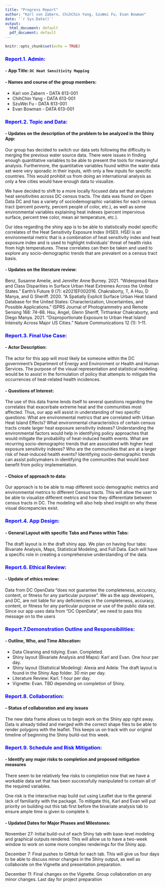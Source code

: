 ```yaml
---
title: "Progress Report"
author: "Karl von Zabern, ChihChin Yang, SzuWei Fu, Evan Bowman"
date: '`r Sys.Date()`'
output:
  html_document: default
  pdf_document: default
---
```


```r
knitr::opts_chunk$set(echo = TRUE)
```

### <span style="color: blue;">Report.1. Admin:</span>
#### -  App Title: `DC Heat Sensitivity Mapping`

#### -  Names and course of the group members:

- Karl von Zabern - DATA 613-001
- ChihChin Yang - DATA 613-001
- SzuWei Fu - DATA 613-001
- Evan Bowman - DATA 613-001
     
### <span style="color: blue;">Report.2. Topic and Data:</span>
#### -  Updates on the description of the problem to be analyzed in the Shiny App: 

Our group has decided to switch our data sets following the difficulty in merging the previous water source data. There were issues in finding enough quantitative variables to be able to present the tools for meaningful analysis. Furthermore, the quantitative variables found within the water data set were very sporadic in their inputs, with only a few inputs for specific countries. This would prohibit us from doing an international analysis as only a few cities would have enough data to visualize. 

We have decided to shift to a more locally focused data set that analyzes heat sensitivities across DC census tracts. The data was found on Open Data DC and has a variety of sociodemographic variables for each census tract (percent poverty, percent people of color, etc.), as well as some environmental variables explaining heat indexes (percent impervious surface, percent tree color, mean air temperature, etc.). 

Our idea regarding the shiny app is to be able to statistically model specific correlates of the Heat Sensitivity Exposure Index (HSEI). HSEI is an environmental metric that is a combination of heat sensitivity index and heat exposure index and is used to highlight individuals' threat of health risks from high temperatures. These correlates can then be taken and used to explore any socio-demographic trends that are prevalent on a census tract basis. 



#### - Updates on the literature review:
Benz, Susanne Amelie, and Jennifer Anne Burney. 2021. “Widespread Race and Class Disparities in Surface Urban Heat Extremes Across the United States.” Earth’s Future 9 (7): e2021EF002016.
Chakraborty, T, A Hsu, D Manya, and G Sheriff. 2020. “A Spatially Explicit Surface Urban Heat Island Database for the United States: Characterization, Uncertainties, and Possible Applications.” ISPRS Journal of Photogrammetry and Remote Sensing 168: 74–88.
Hsu, Angel, Glenn Sheriff, Tirthankar Chakraborty, and Diego Manya. 2021. “Disproportionate Exposure to Urban Heat Island Intensity Across Major US Cities.” Nature Communications 12 (1): 1–11.

 
### <span style="color: blue;">Report.3. Final Use Case:</span>
#### - Actor Description: 

The actor for this app will most likely be someone within the DC government’s Department of Energy and Environment or Health and Human Services. The purpose of the visual representation and statistical modeling would be to assist in the formulation of policy that attempts to mitigate the occurrences of heat-related health incidences.  
 
#### - Questions of Interest: 

The use of this data frame lends itself to several questions regarding the correlates that exacerbate extreme heat and the communities most affected. Thus, our app will assist in understanding of two specific questions:
What are environmental metrics that are correlated with Urban Heat Island Effects? 
What environmental characteristics of certain census tracts create larger heat exposure sensitivity indexes? Understanding the environmental factors would help in identifying policy approaches that would mitigate the probability of heat-induced health events. 
What are recurring socio-demographic trends that are associated with higher heat exposure sensitivity indexes? 
Who are the communities that are at a larger risk of heat-induced health events? Identifying socio-demographic trends can assist policymakers in identifying the communities that would best benefit from policy implementation.

 
#### - Choice of approach to data: 

Our approach is to be able to map different socio demographic metrics and environmental metrics to different Census tracts. This will allow the user to be able to visualize different metrics and how they differentiate between census tracts in DC. The modeling will also help shed insight on why these visual discrepancies exist. 

### <span style="color: blue;">Report.4. App Design:</span> 
#### - General Layout with specific Tabs and Panes within Tabs:

The draft layout is in the draft shiny app. We plan on having four tabs: Bivariate Analysis, Maps, Statistical Modeling, and Full Data. Each will have a specific role in creating a comprehensive understanding of the data.

### <span style="color: blue;">Report.6. Ethical Review:</span> 
#### - Update of ethics review:
 
Data from DC OpenData “does not guarantee the completeness, accuracy, content, or fitness for any particular purpose”. We as the app developers, and DC, are not liable for any deficiencies in the completeness, accuracy, content, or fitness for any particular purpose or use of the public data set. Since our app uses data from “DC OpenData”, we need to pass this message on to the users

### <span style="color: blue;">Report.7.Demonstration Outline and Responsibilities:</span> 
#### - Outline, Who, and Time Allocation:

- Data Cleaning and tidying: Evan. Completed. 
- Shiny layout (Bivariate Analysis and Maps): Karl and Evan. One hour per day.
- Shiny layout (Statistical Modeling): Alexia and Adela: The draft layout is found in the Shiny App folder. 30 min per day.
-  Literature Review: Karl. 1 hour per day.
- Vignette: Evan. TBD depending on completion of Shiny.
   
### <span style="color: blue;">Report.8. Collaboration:</span>  
#### - Status of collaboration and any issues

The new data frame allows us to begin work on the Shiny app right away. Data is already tidied and merged with the correct shape files to be able to render polygons with the leaflet. This keeps us on track with our original timeline of beginning the Shiny build-out this week. 


### <span style="color: blue;">Report.9. Schedule and Risk Mitigation:</span>  
#### - Identify any major risks to completion and proposed mitigation measures

There seem to be relatively few risks to completion now that we have a workable data set that has been successfully manipulated to contain all of the required variables. 

One risk is the interactive map build out using Leaflet due to the general lack of familiarity with the package. To mitigate this, Karl and Evan will put priority on building out this tab first before the bivariate analysis tab to ensure ample time is given to complete it.
 
#### - Updated Dates for Major Phases and Milestones:

November 27: Initial build-out of each Shiny tab with base-level modeling and graphical outputs rendered. This will allow us to have a two-week window to work on some more complex renderings for the Shiny app.

December 7: Final pushes to GitHub for each tab. This will give us four days to be able to discuss minor changes in the Shiny output, as well as collaborate on the Vignette and presentation preparation.

December 11: Final changes on the Vignette. Group collaboration on any minor changes. Last day for project preparation

